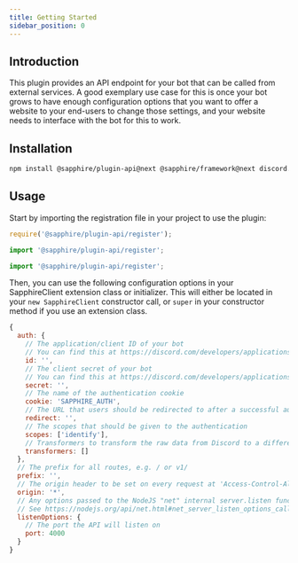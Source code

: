 ```yaml
---
title: Getting Started
sidebar_position: 0
---
```



## Introduction

This plugin provides an API endpoint for your bot that can be called from external services. A good exemplary use case
for this is once your bot grows to have enough configuration options that you want to offer a website to your end-users
to change those settings, and your website needs to interface with the bot for this to work.

## Installation

```bash npm2yarn2pnpm
npm install @sapphire/plugin-api@next @sapphire/framework@next discord.js@v13-lts discord-api-types@^0.33.5
```

## Usage

Start by importing the registration file in your project to use the plugin:

<Tabs groupId="language-choice">

<TabItem value="javascript" label="JavaScript" default>

```javascript
require('@sapphire/plugin-api/register');
```

</TabItem>

<TabItem value="esm" label="ESM" default>

```javascript
import '@sapphire/plugin-api/register';
```

</TabItem>

<TabItem value="typescript" label="TypeScript" default>

```typescript
import '@sapphire/plugin-api/register';
```

</TabItem>
</Tabs>

Then, you can use the following configuration options in your SapphireClient extension class or initializer. This will
either be located in your `new SapphireClient` constructor call, or `super` in your constructor method if you use an
extension class.

```javascript
{
  auth: {
	// The application/client ID of your bot
	// You can find this at https://discord.com/developers/applications
    id: '',
	// The client secret of your bot
	// You can find this at https://discord.com/developers/applications
    secret: '',
	// The name of the authentication cookie
    cookie: 'SAPPHIRE_AUTH',
	// The URL that users should be redirected to after a successful authentication
    redirect: '',
	// The scopes that should be given to the authentication
    scopes: ['identify'],
	// Transformers to transform the raw data from Discord to a different structure.
    transformers: []
  },
  // The prefix for all routes, e.g. / or v1/
  prefix: '',
  // The origin header to be set on every request at 'Access-Control-Allow-Origin.
  origin: '*',
  // Any options passed to the NodeJS "net" internal server.listen function
  // See https://nodejs.org/api/net.html#net_server_listen_options_callback
  listenOptions: {
	// The port the API will listen on
    port: 4000
  }
}
```
